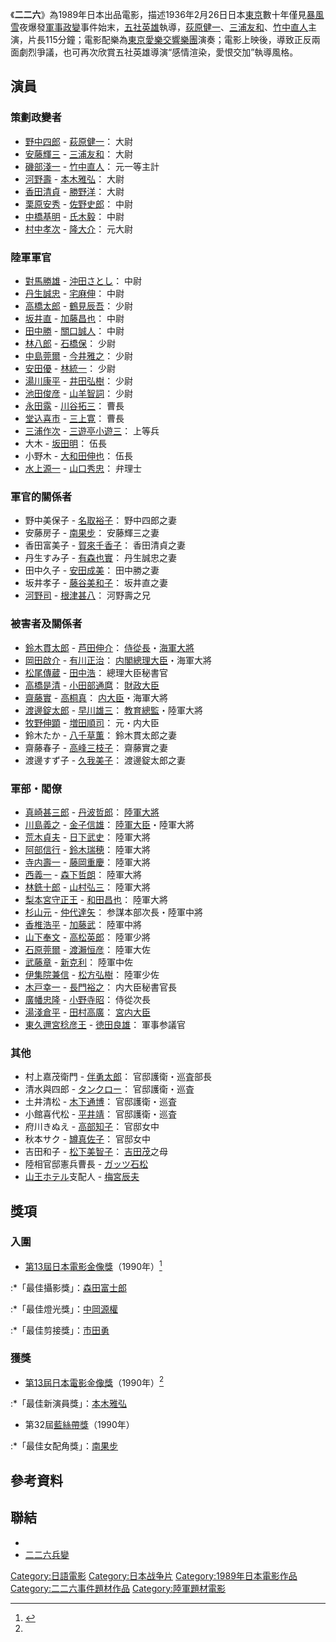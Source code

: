 {{Infobox Film
| name           = 226
| original_name  = 226: Four Days of Snow and Blood 
| image          = 
| image_size     = 
| caption        = 
| director       = [[五社英雄|五社英雄]]
| producer       = [[奧山和由|奧山和由]]
| writer         = [[笠原和夫_(作家)|笠原和夫]]
| narrator       = 
| starring       = [[萩原健一|萩原健一]]<br>[[三浦友和|三浦友和]]<br>[[竹中直人|竹中直人]]
| music          = [[千住明|千住明]]
| cinematography = [[森田富士郎|森田富士郎]]
| editing        = [[市田勇|市田勇]]
| production_company = [[松竹|松竹]]富士
| distributor    = [[松竹|松竹]]富士
| released       = {{JPN}} 1989年6月17日
| runtime        = 115 min.
| country        = {{JPN}}
| language       = [[日語|日語]]
| budget         = 
| gross          = 11億5000萬圓

| preceded_by    = 
| website        = 
| amg_id         = 
| imdb_id        = 0203022 
}}
《'''二二六'''》為1989年日本出品電影，描述1936年2月26日日本[[東京|東京]]數十年僅見[[暴風雪|暴風雪]]夜爆發[[二二六事件|軍事政變]]事件始末，[[五社英雄|五社英雄]]執導，[[荻原健一|荻原健一]]、[[三浦友和|三浦友和]]、[[竹中直人|竹中直人]]主演，片長115分鐘；電影配樂為[[東京愛樂交響樂團|東京愛樂交響樂團]]演奏；電影上映後，導致正反兩面劇烈爭議，也可再次欣賞五社英雄導演“感情渲染，愛恨交加”執導風格。

== 演員 ==
=== 策劃政變者 ===
*[[野中四郎|野中四郎]] - [[萩原健一|萩原健一]]： 大尉
*[[安藤輝三|安藤輝三]] - [[三浦友和|三浦友和]]： 大尉
*[[磯部淺一|磯部淺一]] - [[竹中直人|竹中直人]]： 元一等主計
*[[河野壽|河野壽]] - [[本木雅弘|本木雅弘]]： 大尉
*[[香田清貞|香田清貞]] - [[勝野洋|勝野洋]]： 大尉
*[[栗原安秀|栗原安秀]] - [[佐野史郎|佐野史郎]]： 中尉
*[[中橋基明|中橋基明]] - [[氏木毅|氏木毅]]： 中尉
*[[村中孝次|村中孝次]] - [[隆大介|隆大介]]： 元大尉

=== 陸軍軍官 ===
*[[對馬勝雄|對馬勝雄]] - [[沖田さとし|沖田さとし]]： 中尉
*[[丹生誠忠|丹生誠忠]] - [[宅麻伸|宅麻伸]]： 中尉
*[[高橋太郎_(軍人)|高橋太郎]] - [[鶴見辰吾|鶴見辰吾]]： 少尉
*[[坂井直|坂井直]] - [[加藤昌也|加藤昌也]]： 中尉
*[[田中勝_(軍人)|田中勝]] - [[關口誠人|關口誠人]]： 中尉
*[[林八郎|林八郎]] - [[石橋保|石橋保]]： 少尉
*[[中島莞爾|中島莞爾]] - [[今井雅之|今井雅之]]： 少尉
*[[安田優|安田優]] - [[林統一|林統一]]： 少尉
*[[湯川康平|湯川康平]] - [[井田弘樹|井田弘樹]]： 少尉
*[[池田俊彦_(軍人)|池田俊彦]] - [[山羊智詞|山羊智詞]]： 少尉
*[[永田露|永田露]] - [[川谷拓三|川谷拓三]]： 曹長
*[[堂込喜市|堂込喜市]] - [[三上寛|三上寛]]： 曹長
*[[三浦作次|三浦作次]] - [[三遊亭小遊三|三遊亭小遊三]]： 上等兵
*大木 - [[坂田明|坂田明]]： 伍長
*小野木 - [[大和田伸也|大和田伸也]]： 伍長
*[[水上源一|水上源一]] - [[山口秀忠|山口秀忠]]： 弁理士

=== 軍官的關係者 ===
*野中美保子 - [[名取裕子|名取裕子]]： 野中四郎之妻
*安藤房子 - [[南果步|南果步]]： 安藤輝三之妻
*香田富美子 - [[賀來千香子|賀來千香子]]： 香田清貞之妻
*丹生すみ子 - [[有森也實|有森也實]]： 丹生誠忠之妻
*田中久子 - [[安田成美|安田成美]]： 田中勝之妻
*坂井孝子 - [[藤谷美和子|藤谷美和子]]： 坂井直之妻
*[[河野司|河野司]] - [[根津甚八_(演員)|根津甚八]]： 河野壽之兄

=== 被害者及關係者 ===
*[[鈴木貫太郎|鈴木貫太郎]] - [[芦田伸介|芦田伸介]]： [[侍從長|侍從長]]・[[海軍大將|海軍大將]]
*[[岡田啟介|岡田啟介]] - [[有川正治|有川正治]]： [[内閣總理大臣|内閣總理大臣]]・海軍大將
*[[松尾傳蔵|松尾傳蔵]] - [[田中浩_(演員)|田中浩]]： 總理大臣秘書官
*[[高橋是清|高橋是清]] - [[小田部通麿|小田部通麿]]： [[財政大臣|財政大臣]]
*[[齋藤實|齋藤實]] - [[高桐真|高桐真]]： [[内大臣府|内大臣]]・海軍大將
*[[渡邊錠太郎|渡邊錠太郎]] - [[早川雄三|早川雄三]]： [[教育總監|教育總監]]・陸軍大將
*[[牧野伸顕|牧野伸顕]] - [[増田順司|増田順司]]： 元・内大臣
*鈴木たか - [[八千草薫|八千草薫]]： 鈴木貫太郎之妻
*齋藤春子 - [[高峰三枝子|高峰三枝子]]： 齋藤實之妻
*渡邊すず子 - [[久我美子|久我美子]]： 渡邊錠太郎之妻

=== 軍部・閣僚 ===
*[[真崎甚三郎|真崎甚三郎]] - [[丹波哲郎|丹波哲郎]]： [[陸軍大將|陸軍大將]]
*[[川島義之|川島義之]] - [[金子信雄|金子信雄]]： [[陸軍大臣_(日本)|陸軍大臣]]・陸軍大將
*[[荒木貞夫|荒木貞夫]] - [[日下武史|日下武史]]： 陸軍大將
*[[阿部信行|阿部信行]] - [[鈴木瑞穂|鈴木瑞穂]]： 陸軍大將
*[[寺内壽一|寺内壽一]] - [[藤岡重慶|藤岡重慶]]： 陸軍大將
*[[西義一|西義一]] - [[森下哲朗|森下哲朗]]： 陸軍大將
*[[林銑十郎|林銑十郎]] - [[山村弘三|山村弘三]]： 陸軍大將
*[[梨本宮守正王|梨本宮守正王]] - [[和田昌也|和田昌也]]： 陸軍大將
*[[杉山元|杉山元]] - [[仲代達矢|仲代達矢]]： 参謀本部次長・陸軍中將
*[[香椎浩平|香椎浩平]] - [[加藤武|加藤武]]： 陸軍中將
*[[山下奉文|山下奉文]] - [[高松英郎|高松英郎]]： 陸軍少將
*[[石原莞爾|石原莞爾]] - [[渡瀨恒彦|渡瀨恒彦]]： 陸軍大佐
*[[武藤章|武藤章]] - [[新克利|新克利]]： 陸軍中佐
*[[伊集院兼信|伊集院兼信]] - [[松方弘樹|松方弘樹]]： 陸軍少佐
*[[木戸幸一|木戸幸一]] - [[長門裕之|長門裕之]]： 内大臣秘書官長
*[[廣幡忠隆|廣幡忠隆]] - [[小野寺昭|小野寺昭]]： 侍從次長
*[[湯淺倉平|湯淺倉平]] - [[田村高廣|田村高廣]]： [[宮内大臣|宮内大臣]]
*[[東久邇宮稔彦王|東久邇宮稔彦王]] - [[徳田良雄|徳田良雄]]： 軍事参議官

=== 其他 ===
*村上嘉茂衛門 - [[伴勇太郎|伴勇太郎]]： 官邸護衛・巡査部長
*清水與四郎 - [[タンクロー|タンクロー]]： 官邸護衛・巡査
*土井清松 - [[木下通博|木下通博]]： 官邸護衛・巡査
*小館喜代松 - [[平井靖|平井靖]]： 官邸護衛・巡査
*府川きぬえ - [[高部知子|高部知子]]： 官邸女中
*秋本サク - [[罇真佐子|罇真佐子]]： 官邸女中
*吉田和子 - [[松下美智子|松下美智子]]： [[吉田茂|吉田茂]]之母
*陸相官邸憲兵曹長 - [[ガッツ石松|ガッツ石松]]
*[[山王ホテル|山王ホテル]]支配人 - [[梅宮辰夫|梅宮辰夫]]

== 獎項 ==
{{col-begin}}
{{col-2}}
=== 入圍 ===

*[[第13回日本電影金像獎|第13屆日本電影金像獎]]（1990年）<ref name="japanacademyprize1990">{{Cite web |url=http://www.japan-academy-prize.jp/prizes/?t=13 |title=第13屆日本電影金像獎入圍及得獎名單 |accessdate=2016-02-27 |archive-date=2019-01-14 |archive-url=https://web.archive.org/web/20190114100508/https://www.japan-academy-prize.jp/prizes/?t=13 |dead-url=no }}</ref>
:*「最佳攝影獎」：[[森田富士郎|森田富士郎]]
:*「最佳燈光獎」：[[中岡源權|中岡源權]]
:*「最佳剪接獎」：[[市田勇|市田勇]]
{{col-2}}

=== 獲獎 ===
*[[第13回日本電影金像獎|第13屆日本電影金像獎]]（1990年）<ref name="japanacademyprize1990"/>
:*「最佳新演員獎」：[[本木雅弘|本木雅弘]]

*第32屆[[藍絲帶獎_(電影)|藍絲帶獎]]（1990年）
:*「最佳女配角獎」：[[南果步|南果步]]
{{col-end}}

==參考資料==
<div class="references-small">
<references/>
</div>

== 聯結 ==
*{{IMDB title|0203022|226}}
*[[二二六兵變|二二六兵變]]

[[Category:日語電影|Category:日語電影]]
[[Category:日本战争片|Category:日本战争片]]
[[Category:1989年日本電影作品|Category:1989年日本電影作品]]
[[Category:二二六事件題材作品|Category:二二六事件題材作品]]
[[Category:陸軍題材電影|Category:陸軍題材電影]]
